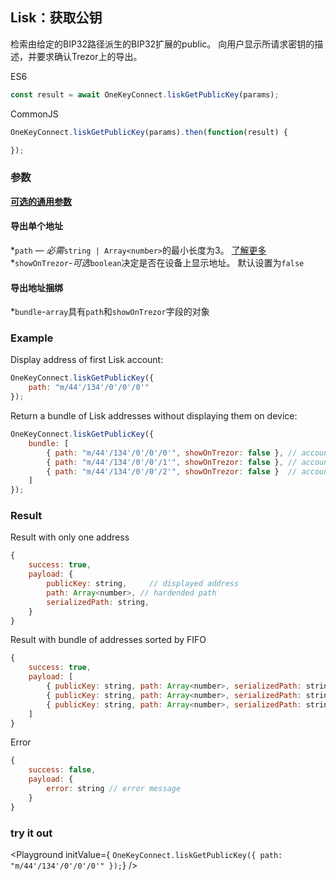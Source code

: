 
## Lisk：获取公钥
检索由给定的BIP32路径派生的BIP32扩展的public。
向用户显示所请求密钥的描述，并要求确认Trezor上的导出。

ES6
```javascript
const result = await OneKeyConnect.liskGetPublicKey(params);
```

CommonJS
```javascript
OneKeyConnect.liskGetPublicKey(params).then(function(result) {

});
```

### 参数
[****可选的通用参数****](./commonParams)
#### 导出单个地址
*`path` — *必需*`string | Array<number>`的最小长度为3。 [了解更多](./path)
*`showOnTrezor`-*可选*`boolean`决定是否在设备上显示地址。 默认设置为`false`

#### 导出地址捆绑
*`bundle`-`array`具有`path`和`showOnTrezor`字段的对象

### Example
Display address of first Lisk account:
```javascript
OneKeyConnect.liskGetPublicKey({
    path: "m/44'/134'/0'/0'/0'"
});
```
Return a bundle of Lisk addresses without displaying them on device:
```javascript
OneKeyConnect.liskGetPublicKey({
    bundle: [
        { path: "m/44'/134'/0'/0'/0'", showOnTrezor: false }, // account 1
        { path: "m/44'/134'/0'/0'/1'", showOnTrezor: false }, // account 2
        { path: "m/44'/134'/0'/0'/2'", showOnTrezor: false }  // account 3
    ]
});
```

### Result
Result with only one address
```javascript
{
    success: true,
    payload: {
        publicKey: string,     // displayed address
        path: Array<number>, // hardended path
        serializedPath: string,
    }
}
```
Result with bundle of addresses sorted by FIFO
```javascript
{
    success: true,
    payload: [
        { publicKey: string, path: Array<number>, serializedPath: string }, // account 1
        { publicKey: string, path: Array<number>, serializedPath: string }, // account 2
        { publicKey: string, path: Array<number>, serializedPath: string }  // account 3
    ]
}
```
Error
```javascript
{
    success: false,
    payload: {
        error: string // error message
    }
}
```


### try it out
<Playground
    initValue={
`OneKeyConnect.liskGetPublicKey({
    path: "m/44'/134'/0'/0'/0'"
});`}
/>


